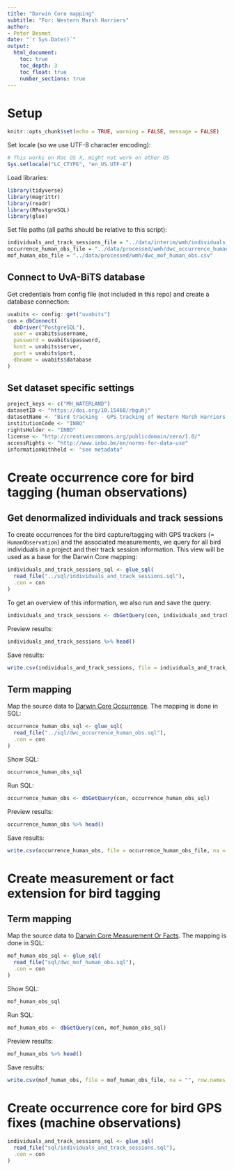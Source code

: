 ```yaml
---
title: "Darwin Core mapping"
subtitle: "For: Western Marsh Harriers"
author:
- Peter Desmet
date: "`r Sys.Date()`"
output:
  html_document:
    toc: true
    toc_depth: 3
    toc_float: true
    number_sections: true
---
```


# Setup

```r
knitr::opts_chunk$set(echo = TRUE, warning = FALSE, message = FALSE)
```

Set locale (so we use UTF-8 character encoding):

```r
# This works on Mac OS X, might not work on other OS
Sys.setlocale("LC_CTYPE", "en_US.UTF-8")
```

Load libraries:

```r
library(tidyverse)
library(magrittr)
library(readr)
library(RPostgreSQL)
library(glue)
```

Set file paths (all paths should be relative to this script):
 
```r
individuals_and_track_sessions_file = "../data/interim/wmh/individuals_and_track_sessions.csv"
occurrence_human_obs_file = "../data/processed/wmh/dwc_occurrence_human_obs.csv"
mof_human_obs_file = "../data/processed/wmh/dwc_mof_human_obs.csv"
```

## Connect to UvA-BiTS database

Get credentials from config file (not included in this repo) and create a database connection:

```r
uvabits <- config::get("uvabits")
con = dbConnect(
  dbDriver("PostgreSQL"),
  user = uvabits$username,
  password = uvabits$password,
  host = uvabits$server,
  port = uvabits$port,
  dbname = uvabits$database
)
```

## Set dataset specific settings

```r
project_keys <- c("MH_WATERLAND")
datasetID <- "https://doi.org/10.15468/rbguhj"
datasetName <- "Bird tracking - GPS tracking of Western Marsh Harriers breeding near the Belgium-Netherlands border"
institutionCode <- "INBO"
rightsHolder <- "INBO"
license <- "http://creativecommons.org/publicdomain/zero/1.0/"
accessRights <- "http://www.inbo.be/en/norms-for-data-use"
informationWithheld <- "see metadata"
```

# Create occurrence core for bird tagging (human observations)

## Get denormalized individuals and track sessions

To create occurrences for the bird capture/tagging with GPS trackers (= `HumanObservation`) and the associated measurements, we query for all bird individuals in a project and their track session information. This view will be used as a base for the Darwin Core mapping:

```r
individuals_and_track_sessions_sql <- glue_sql(
  read_file("../sql/individuals_and_track_sessions.sql"),
  .con = con
)
```

To get an overview of this information, we also run and save the query:

```r
individuals_and_track_sessions <- dbGetQuery(con, individuals_and_track_sessions_sql)
```

Preview results:

```r
individuals_and_track_sessions %>% head()
```

Save results:

```r
write.csv(individuals_and_track_sessions, file = individuals_and_track_sessions_file, na = "", row.names = FALSE, fileEncoding = "UTF-8")
```

## Term mapping

Map the source data to [Darwin Core Occurrence](http://rs.gbif.org/core/dwc_occurrence_2015-07-02.xml). The mapping is done in SQL:

```r
occurrence_human_obs_sql <- glue_sql(
  read_file("../sql/dwc_occurrence_human_obs.sql"),
  .con = con
)
```

Show SQL:

```r
occurrence_human_obs_sql
```

Run SQL:

```r
occurrence_human_obs <- dbGetQuery(con, occurrence_human_obs_sql)
```

Preview results:

```r
occurrence_human_obs %>% head()
```

Save results:

```r
write.csv(occurrence_human_obs, file = occurrence_human_obs_file, na = "", row.names = FALSE, fileEncoding = "UTF-8")
```

# Create measurement or fact extension for bird tagging

## Term mapping

Map the source data to [Darwin Core Measurement Or Facts](http://rs.gbif.org/extension/dwc/measurements_or_facts.xml). The mapping is done in SQL:

```r
mof_human_obs_sql <- glue_sql(
  read_file("sql/dwc_mof_human_obs.sql"),
  .con = con
)
```

Show SQL:

```r
mof_human_obs_sql
```

Run SQL:

```r
mof_human_obs <- dbGetQuery(con, mof_human_obs_sql)
```

Preview results:

```r
mof_human_obs %>% head()
```

Save results:

```r
write.csv(mof_human_obs, file = mof_human_obs_file, na = "", row.names = FALSE, fileEncoding = "UTF-8")
```

# Create occurrence core for bird GPS fixes (machine observations)

```r
individuals_and_track_sessions_sql <- glue_sql(
  read_file("sql/individuals_and_track_sessions.sql"),
  .con = con
)
```


